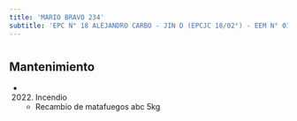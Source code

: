 ```yaml
---
title: 'MARIO BRAVO 234'
subtitle: 'EPC N° 18 ALEJANDRO CARBO - JIN D (EPCJC 18/02°) - EEM N° 01/02° E.REINGRESO'
---
```


#


## Mantenimiento

*  (2022) Incendio 
    + Recambio de matafuegos abc 5kg



